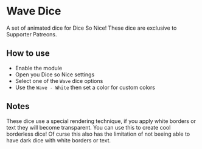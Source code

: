 
# Wave Dice

<ModuleInfo/>

A set of animated dice for Dice So Nice! These dice are exclusive to Supporter Patreons.

## How to use

- Enable the module
- Open you Dice so Nice settings
- Select one of the `Wave` dice options
- Use the `Wave - White` then set a color for custom colors

## Notes

These dice use a special rendering technique, if you apply white borders or text they will become transparent. You can use this to create cool borderless dice!
Of curse this also has the limitation of not beeing able to have dark dice with white borders or text.